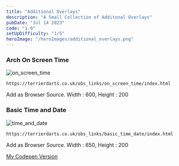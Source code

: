 ```yaml
---
title: "Additional Overlays"
description: "A Small Collection of Additonal Overlays"
pubDate: "Jul 14 2023"
code: "1.0"
setUpDifficulty: "1/5"
heroImage: "/heroImages/additional_overlays.png"
---
```



### Arch On Screen Time

![on_screen_time](/buildImages/overlays/on_screen_time.png)
```
https://terrierdarts.co.uk/obs_links/on_screen_time/index.html
```
Add as Browser Source. Width : 600, Height : 200




<CodePen link="https://codepen.io/terrierdarts/pen/bGQVzLZ"/>

### Basic Time and Date 

![time_and_date](/buildImages/overlays/basic_time_and_date.png)

```
https://terrierdarts.co.uk/obs_links/basic_time_date/index.html
```
Add as Browser Source. Width : 650, Height : 200

<a href="https://codepen.io/terrierdarts/pen/eYPYYJE" target="_blank">My Codepen Version</a>